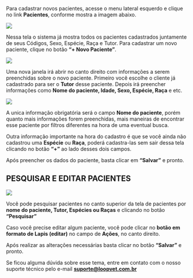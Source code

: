 Para cadastrar novos pacientes, acesse o menu lateral esquerdo e clique no link **Pacientes**, conforme mostra a imagem abaixo.

<img src="/imagem-1.0-link-pacientes.webp" />

Nessa tela o sistema já mostra todos os pacientes cadastrados juntamente de seus Códigos, Sexo, Espécie, Raça e Tutor. Para cadastrar um novo paciente, clique no botão **“+ Novo Paciente”**.

<img src="/imagem-1.1-novo-paciente.webp" />

Uma nova janela irá abrir no canto direito com informações a serem preenchidas sobre o novo paciente. Primeiro você escolhe o cliente já cadastrado para ser o **Tutor** desse paciente. Depois irá preencher informações como **Nome do paciente, Idade, Sexo, Espécie, Raça** e etc.

<img src="/imagem-1.2-cadastrando-novo-paciente.webp" />

A unica informação obrigatória será o campo **Nome do paciente**, porém quanto mais informações forem preenchidas, mais maneiras de encontrar esse paciente por filtros diferentes na hora de uma eventual busca.

Outra informação importante na hora do cadastro é que se você ainda não cadastrou uma **Espécie** ou **Raça**, poderá cadastra-las sem sair dessa tela clicando no botão **“+”** ao lado desses dois campos.

Após preencher os dados do paciente, basta clicar em **“Salvar”** e pronto.

<h2>PESQUISAR E EDITAR PACIENTES</h2>

<img src="/imagem-1.3-pesquisando-e-editando-paciente.webp" />

Você pode pesquisar pacientes no canto superior da tela de pacientes por **nome do paciente, Tutor, Espécies ou Raças** e clicando no botão **“Pesquisar”**

Caso você precise editar algum paciente, você pode clicar no **botão em formato de Lapis (editar)** no campo de **Ações**, no canto direito.

Após realizar as alterações necessárias basta clicar no botão **“Salvar”** e pronto.

Se ficou alguma dúvida sobre esse tema, entre em contato com o nosso suporte técnico pelo e-mail **suporte@loopvet.com.br**

